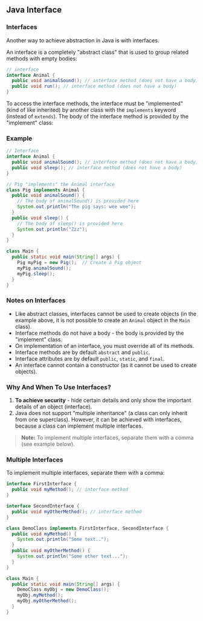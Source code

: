 ## Java Interface

### Interfaces

Another way to achieve abstraction in Java is with interfaces.

An interface is a completely "abstract class" that is used to group related methods with empty bodies:

```java
// interface
interface Animal {
  public void animalSound(); // interface method (does not have a body)
  public void run(); // interface method (does not have a body)
}
```

To access the interface methods, the interface must be "implemented" (kind of like inherited) by another class with the `implements` keyword (instead of `extends`). The body of the interface method is provided by the "implement" class:

### Example

```java
// Interface
interface Animal {
  public void animalSound(); // interface method (does not have a body)
  public void sleep(); // interface method (does not have a body)
}

// Pig "implements" the Animal interface
class Pig implements Animal {
  public void animalSound() {
    // The body of animalSound() is provided here
    System.out.println("The pig says: wee wee");
  }
  public void sleep() {
    // The body of sleep() is provided here
    System.out.println("Zzz");
  }
}

class Main {
  public static void main(String[] args) {
    Pig myPig = new Pig();  // Create a Pig object
    myPig.animalSound();
    myPig.sleep();
  }
}
```

### Notes on Interfaces
- Like abstract classes, interfaces cannot be used to create objects (in the example above, it is not possible to create an `Animal` object in the `Main` class).
- Interface methods do not have a body - the body is provided by the "implement" class.
- On implementation of an interface, you must override all of its methods.
- Interface methods are by default `abstract` and `public`.
- Interface attributes are by default `public`, `static`, and `final`.
- An interface cannot contain a constructor (as it cannot be used to create objects).

### Why And When To Use Interfaces?
1) **To achieve security** - hide certain details and only show the important details of an object (interface).
2) Java does not support "multiple inheritance" (a class can only inherit from one superclass). However, it can be achieved with interfaces, because a class can implement multiple interfaces. 

> **Note:** To implement multiple interfaces, separate them with a comma (see example below).

### Multiple Interfaces

To implement multiple interfaces, separate them with a comma:

```java
interface FirstInterface {
  public void myMethod(); // interface method
}

interface SecondInterface {
  public void myOtherMethod(); // interface method
}

class DemoClass implements FirstInterface, SecondInterface {
  public void myMethod() {
    System.out.println("Some text..");
  }
  public void myOtherMethod() {
    System.out.println("Some other text...");
  }
}

class Main {
  public static void main(String[] args) {
    DemoClass myObj = new DemoClass();
    myObj.myMethod();
    myObj.myOtherMethod();
  }
}
